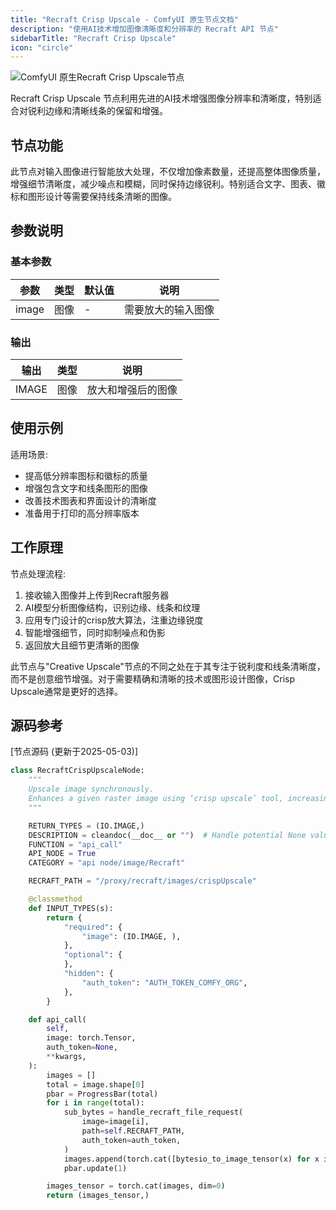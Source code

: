 ```yaml
---
title: "Recraft Crisp Upscale - ComfyUI 原生节点文档"
description: "使用AI技术增加图像清晰度和分辨率的 Recraft API 节点"
sidebarTitle: "Recraft Crisp Upscale"
icon: "circle"
---
```


![ComfyUI 原生Recraft Crisp Upscale节点](/images/tutorial/api_nodes/recraft/recraft-crisp-upscale-image.jpg)

Recraft Crisp Upscale 节点利用先进的AI技术增强图像分辨率和清晰度，特别适合对锐利边缘和清晰线条的保留和增强。

## 节点功能

此节点对输入图像进行智能放大处理，不仅增加像素数量，还提高整体图像质量，增强细节清晰度，减少噪点和模糊，同时保持边缘锐利。特别适合文字、图表、徽标和图形设计等需要保持线条清晰的图像。

## 参数说明

### 基本参数

| 参数 | 类型 | 默认值 | 说明 |
|-----|-----|-------|------|
| image | 图像 | - | 需要放大的输入图像 |

### 输出

| 输出 | 类型 | 说明 |
|-----|-----|------|
| IMAGE | 图像 | 放大和增强后的图像 |

## 使用示例

适用场景:

- 提高低分辨率图标和徽标的质量
- 增强包含文字和线条图形的图像
- 改善技术图表和界面设计的清晰度
- 准备用于打印的高分辨率版本

## 工作原理

节点处理流程:

1. 接收输入图像并上传到Recraft服务器
2. AI模型分析图像结构，识别边缘、线条和纹理
3. 应用专门设计的crisp放大算法，注重边缘锐度
4. 智能增强细节，同时抑制噪点和伪影
5. 返回放大且细节更清晰的图像

此节点与"Creative Upscale"节点的不同之处在于其专注于锐利度和线条清晰度，而不是创意细节增强。对于需要精确和清晰的技术或图形设计图像，Crisp Upscale通常是更好的选择。

## 源码参考

[节点源码 (更新于2025-05-03)] 

```python
class RecraftCrispUpscaleNode:
    """
    Upscale image synchronously.
    Enhances a given raster image using ‘crisp upscale’ tool, increasing image resolution, making the image sharper and cleaner.
    """

    RETURN_TYPES = (IO.IMAGE,)
    DESCRIPTION = cleandoc(__doc__ or "")  # Handle potential None value
    FUNCTION = "api_call"
    API_NODE = True
    CATEGORY = "api node/image/Recraft"

    RECRAFT_PATH = "/proxy/recraft/images/crispUpscale"

    @classmethod
    def INPUT_TYPES(s):
        return {
            "required": {
                "image": (IO.IMAGE, ),
            },
            "optional": {
            },
            "hidden": {
                "auth_token": "AUTH_TOKEN_COMFY_ORG",
            },
        }

    def api_call(
        self,
        image: torch.Tensor,
        auth_token=None,
        **kwargs,
    ):
        images = []
        total = image.shape[0]
        pbar = ProgressBar(total)
        for i in range(total):
            sub_bytes = handle_recraft_file_request(
                image=image[i],
                path=self.RECRAFT_PATH,
                auth_token=auth_token,
            )
            images.append(torch.cat([bytesio_to_image_tensor(x) for x in sub_bytes], dim=0))
            pbar.update(1)

        images_tensor = torch.cat(images, dim=0)
        return (images_tensor,)
```